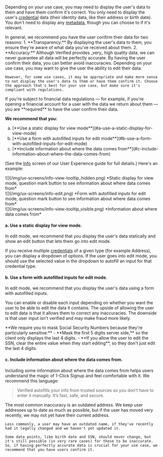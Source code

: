 
Depending on your use case, you may need to display the user's data to them and have them confirm it's correct. You only need to display the user's [credential](/data/outputs/credentials) data (their identity data, like their address or birth date). You don't need to display any [metadata](/data/outputs/metadata), though you can choose to if it's relevant.

<Admonition type="tip" title="Why We Recommend You Do This">
    In general, we recommend you have the user confirm their data for two reasons:
    1. **Transparency:** By displaying the user's data to them, you ensure they're aware of what data you've received about them.
    2. **Accuracy:** Although Verified provides _very_ high quality data, we can never guarantee all data will be perfectly accurate. By having the user confirm their data, you can better avoid inaccuracies. Depending on your use case, you may want to give the user the ability to edit their data.

    However, for some use cases, it may be appropriate and make more sense to not display the user's data to them or have them confirm it. Choose the approach that's best for your use case, but make sure it's compliant with regulations.
</Admonition>

<Admonition type="warning" title="You May Be Required to Do This">
    If you're subject to financial data regulations — for example, if you're opening a financial account for a user with the data we return about them — you are **required** to have the user confirm their data. 
</Admonition>

**We recommend that you:** 
<ol type="a">
    <li>[**Use a static display for view mode**](#a-use-a-static-display-for-view-mode)</li>
    <li>[**Use a form with autofilled inputs for edit mode**](#b-use-a-form-with-autofilled-inputs-for-edit-mode)</li>
    <li>[**Include information about where the data comes from**](#c-include-information-about-where-the-data-comes-from)</li>
</ol>

(See the [Info](/guides/user-experience#info) screen of our User Experience guide for full details.) Here's an example:

<div class="three-image-grid-container">
    <div class="three-image-grid-row">
        <div class="three-image-grid-column">
            ![](/img/ux-screens/info-view-tooltip_hidden.png)
            *Static display for view mode, question mark button to see information about where data comes from*
        </div>
        <div class="three-image-grid-column">
            ![](/img/ux-screens/info-edit.png)
            *Form with autofilled inputs for edit mode, question mark button to see information about where data comes from*
        </div>
        <div class="three-image-grid-column">
            ![](/img/ux-screens/info-view-tooltip_visible.png)
            *Information about where data comes from*
        </div>
    </div>
</div>


#### a. Use a static display for view mode.

In edit mode, we recommend that you display the user's data statically and show an edit button that lets them go into edit mode. 

If you receive multiple [credentials](/data/outputs/credentials) of a given type (for example Address), you can display a dropdown of options. If the user goes into edit mode, you should use the selected value in the dropdown to autofill an input for that credential type.


#### b. Use a form with autofilled inputs for edit mode.

In edit mode, we recommend that you display the user's data using a form with autofilled inputs. 

You can enable or disable each input depending on whether you want the user to be able to edit the data it contains. The upside of allowing the user to edit data is that it allows them to correct any inaccuracies. The downside is that user input isn't verified and may make fraud more likely.

<Admonition type="danger" title="Mask Social Security Numbers">
    **We require you to mask Social Security Numbers because they're particularly sensitive:**
    - **Mask the first 5 digits server side,** so the client only displays the last 4 digits.
    - **If you allow the user to edit the SSN, clear the entire value when they start editing**, so they don't just edit the last 4 digits.
</Admonition>


#### c. Include information about where the data comes from.

Including some information about where the data comes from helps users understand the magic of 1-Click Signup and feel comfortable with it. We recommend this language:
> Verified autofills your info from trusted sources so you don’t have to enter it manually. It’s fast, safe, and secure.

<Admonition type="info" title="Possible Data Inaccuracies">
    The most common inaccuracy is an outdated address. We keep user addresses up to date as much as possible, but if the user has moved very recently, we may not yet have their current address.

    Less commonly, a user may have an outdated name, if they've recently had it legally changed and we haven't yet updated it.

    Some data points, like birth date and SSN, should never change, but it's still possible (in very rare cases) for these to be inaccurate. So, if having perfectly accurate data is crucial for your use case, we recommend that you have users confirm it.
</Admonition>